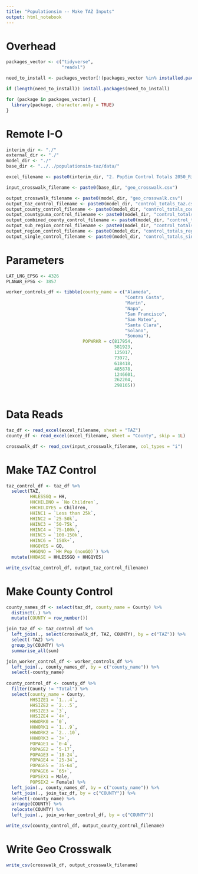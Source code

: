 ```yaml
---
title: "Populationsim -- Make TAZ Inputs"
output: html_notebook
---
```


# Overhead
```r
packages_vector <- c("tidyverse",
                     "readxl")

need_to_install <- packages_vector[!(packages_vector %in% installed.packages()[,"Package"])]

if (length(need_to_install)) install.packages(need_to_install)

for (package in packages_vector) {
  library(package, character.only = TRUE)
}

```

# Remote I-O
```r
interim_dir <- "./"
external_dir <- "./"
model_dir <- "./"
base_dir <- "../../populationsim-taz/data/"

excel_filename <- paste0(interim_dir, "2. PopSim Control Totals 2050_RisingTides.xlsx")

input_crosswalk_filename <- paste0(base_dir, "geo_crosswalk.csv")

output_crosswalk_filename <- paste0(model_dir, "geo_crosswalk.csv")
output_taz_control_filename <- paste0(model_dir, "control_totals_taz.csv")
output_county_control_filename <- paste0(model_dir, "control_totals_county.csv")
output_countypuma_control_filename <- paste0(model_dir, "control_totals_countypuma.csv")
output_combined_county_control_filename <- paste0(model_dir, "control_totals_countycomb.csv")
output_sub_region_control_filename <- paste0(model_dir, "control_totals_subregion.csv")
output_region_control_filename <- paste0(model_dir, "control_totals_region.csv")
output_single_control_filename <- paste0(model_dir, "control_totals_single.csv")
```

# Parameters
```r
LAT_LNG_EPSG <- 4326
PLANAR_EPSG <- 3857

worker_controls_df <- tibble(county_name = c("Alameda", 
                                             "Contra Costa",
                                             "Marin",
                                             "Napa",
                                             "San Francisco",
                                             "San Mateo",
                                             "Santa Clara",
                                             "Solano",
                                             "Sonoma"),
                             POPWRKR = c(817954,
                                         581923,
                                         125017,
                                         73972,
                                         618418,
                                         485878,
                                         1246601,
                                         262204,
                                         298165))
                                                
```

# Data Reads
```r
taz_df <- read_excel(excel_filename, sheet = "TAZ")
county_df <- read_excel(excel_filename, sheet = "County", skip = 1L)

crosswalk_df <- read_csv(input_crosswalk_filename, col_types = "i")
```

# Make TAZ Control
```r
taz_control_df <- taz_df %>%
  select(TAZ,
         HHLESSGQ = HH,
         HHCHILDNO = `No Children`,
         HHCHILDYES = Children,
         HHINC1 = `Less than 25k`,
         HHINC2 = `25-50k`,
         HHINC3 = `50-75k`,
         HHINC4 = `75-100k`,
         HHINC5 = `100-150k`,
         HHINC6 = `150k+`,
         HHGQYES = GQ,
         HHGQNO = `HH Pop (nonGQ)`) %>%
  mutate(HHBASE = HHLESSGQ + HHGQYES)

write_csv(taz_control_df, output_taz_control_filename)
```

# Make County Control
```r
county_names_df <- select(taz_df, county_name = County) %>%
  distinct(.) %>%
  mutate(COUNTY = row_number())

join_taz_df <- taz_control_df %>%
  left_join(., select(crosswalk_df, TAZ, COUNTY), by = c("TAZ")) %>%
  select(-TAZ) %>%
  group_by(COUNTY) %>%
  summarise_all(sum)

join_worker_control_df <- worker_controls_df %>%
  left_join(., county_names_df, by = c("county_name")) %>%
  select(-county_name)
  
county_control_df <- county_df %>%
  filter(County != "Total") %>%
  select(county_name = County,
         HHSIZE1 = `1...4`,
         HHSIZE2 = `2...5`,
         HHSIZE3 = `3`,
         HHSIZE4 = `4+`,
         HHWORK0 = `0`,
         HHWORK1 = `1...9`,
         HHWORK2 = `2...10`,
         HHWORK3 = `3+`,
         POPAGE1 = `0-4`,
         POPAGE2 = `5-17`,
         POPAGE3 = `18-24`,
         POPAGE4 = `25-34`,
         POPAGE5 = `35-64`,
         POPAGE6 = `65+`,
         POPSEX1 = Male,
         POPSEX2 = Female) %>%
  left_join(., county_names_df, by = c("county_name")) %>%
  left_join(., join_taz_df, by = c("COUNTY")) %>%
  select(-county_name) %>%
  arrange(COUNTY) %>%
  relocate(COUNTY) %>%
  left_join(., join_worker_control_df, by = c("COUNTY"))

write_csv(county_control_df, output_county_control_filename)
```

# Write Geo Crosswalk
```r
write_csv(crosswalk_df, output_crosswalk_filename)
```

